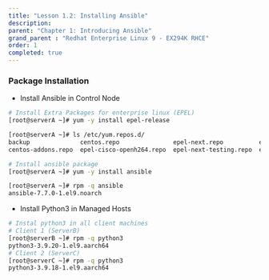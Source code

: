 ```yaml
---
title: "Lesson 1.2: Installing Ansible"
description:
parent: "Chapter 1: Introducing Ansible"
grand_parent : "Redhat Enterprise Linux 9 - EX294K RHCE"
order: 1
completed: true
---
```


### Package Installation 
* Install Ansible in Control Node
```bash 
# Install Extra Packages for enterprise linux (EPEL)
[root@serverA ~]# yum -y install epel-release

[root@serverA ~]# ls /etc/yum.repos.d/
backup              centos.repo               epel-next.repo          epel.repo
centos-addons.repo  epel-cisco-openh264.repo  epel-next-testing.repo  epel-testing.repo

# Install ansible package
[root@serverA ~]# yum -y install ansible

[root@serverA ~]# rpm -q ansible
ansible-7.7.0-1.el9.noarch
```
* Install Python3 in Managed Hosts
```bash 
# Instal python3 in all client machines 
# Client 1 (ServerB)
[root@serverB ~]# rpm -q python3
python3-3.9.20-1.el9.aarch64
# Client 2 (ServerC)
[root@serverC ~]# rpm -q python3
python3-3.9.18-1.el9.aarch64
```


